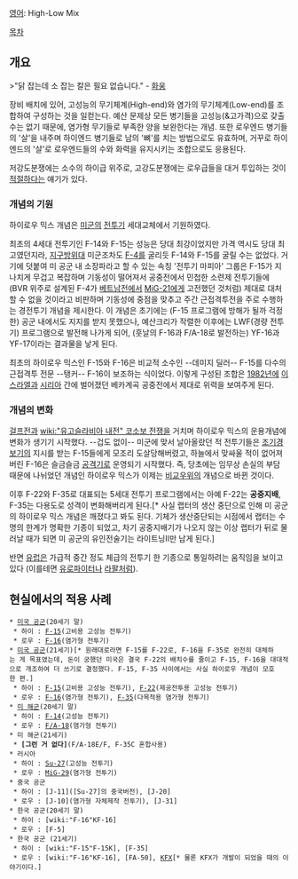 [[영어]]: High-Low Mix

[[목차]]

== 개요 ==
>"닭 잡는데 소 잡는 칼은 필요 없습니다." - [[화웅]]

장비 배치에 있어, 고성능의 무기체계(High-end)와 염가의 무기체계(Low-end)를 조합하여 구성하는 것을 일컫는다. 예산 문제상 모든 병기들을 고성능(&고가격)으로 갖출 수는 없기 때문에, 염가형 무기들로 부족한 양을 보완한다는 개념. 또한 로우엔드 병기들의 '살'을 내주며 하이엔드 병기들로 남의 '뼈'를 치는 방법으로도 유효하며, 거꾸로 하이엔드의 '살'로 로우엔드들의 수와 화력을 유지시키는 조합으로도 응용된다.

저강도분쟁에는 소수의 하이급 위주로, 고강도분쟁에는 로우급들을 대거 투입하는 것이 [[적절]]하다는 얘기가 있다.
=== 개념의 기원 ===
하이로우 믹스 개념은 [[미군]]의 [[전투기]] 세대교체에서 기원하였다.

최초의 4세대 전투기인 F-14와 F-15는 성능은 당대 최강이었지만 가격 역시도 당대 최고였던지라, [[지구방위대]] 미군조차도 [[F-4]]를 굴리듯 F-14와 F-15를 굴릴 수는 없었다. 거기에 덧붙여 미 공군 내 소장파라고 할 수 있는 속칭 '전투기 마피아' 그룹은 F-15가 지나치게 무겁고 복잡하며 기동성이 떨어져서 공중전에서 민첩한 소련제 전투기들에 (BVR 위주로 설계된 F-4가 [[베트남전]]에서 [[MiG-21]]에게 고전했던 것처럼) 제대로 대처할 수 없을 것이라고 비판하며 기동성에 중점을 맞추고 주간 근접격투전을 주로 수행하는 경전투기 개념을 제시한다. 이 개념은 초기에는 (F-15 프로그램에 방해가 될까 걱정한) 공군 내에서도 지지를 받지 못했으나, 예산크리가 작렬한 이후에는 LWF(경량 전투기) 프로그램으로 발전해 나가게 되어, (훗날의 F-16과 F/A-18로 발전하는) YF-16과 YF-17이라는 결과물을 낳게 된다.

최초의 하이로우 믹스인 F-15와 F-16은 비교적 소수인 --데미지 딜러-- F-15를 다수의 근접격투 전문 --탱커-- F-16이 보조하는 식이었다. 이렇게 구성된 조합은 [[1982년]]에 [[이스라엘]]과 [[시리아]] 간에 벌어졌던 베카계곡 공중전에서 제대로 위력을 보여주게 된다.
=== 개념의 변화 ===
[[걸프전]]과 [[wiki:"유고슬라비아 내전" 코소보 전쟁]]을 거치며 하이로우 믹스의 운용개념에 변화가 생기기 시작했다. --겁도 없이-- 미군에 맞서 날아올랐던 적 전투기들은 [[조기경보기]]의 지시를 받는 F-15들에게 모조리 도살당해버렸고, 하늘에서 맞싸울 적이 없어져 버린 F-16은 슬금슬금 [[공격기]]로 운영되기 시작했다. 즉, 당초에는 임무상 손실의 부담 때문에 나뉘었던 개념인 하이로우 믹스가 이제는 [[비교우위]]의 개념으로 바뀐 것이다.

이후 F-22와 F-35로 대표되는 5세대 전투기 프로그램에서는 아예 F-22는 '''공중지배''', F-35는 다용도로 성격이 변화해버리게 된다.[* 사실 랩터의 생산 중단으로 인해 미 공군의 하이로우 믹스 개념은 깨졌다고 봐도 된다. 기체가 생산중단되는 시점에서 랩터는 수명의 한계가 명확한 기종이 되었고, 차기 공중지배기가 나오지 않는 이상 랩터가 뒤로 물러날 때가 되면 미 공군의 유인전술기는 라이트닝II만 남게 된다.]

반면 [[유럽]]은 가급적 중간 정도 체급의 전투기 한 기종으로 통일하려는 움직임을 보이고 있다 (이를테면 [[유로파이터]]나 [[라팔]]처럼).

== 현실에서의 적용 사례 ==
 * [[미국 공군]](20세기 말)
  * 하이 : [[F-15]](고비용 고성능 전투기)
  * 로우 : [[F-16]](염가형 전투기)
 * [[미국 공군]](21세기)[* 원래대로라면 F-15를 F-22로, F-16을 F-35로 완전히 대체하는 게 목표였는데, 돈이 궁했던 미국은 결국 F-22의 배치수를 줄이고 F-15, F-16을 대대적으로 개조하여 더 쓰기로 결정했다. F-15, F-35 사이에서는 사실 하이로우 개념이 모호한 편.]
  * 하이 : [[F-15]](고비용 고성능 전투기), [[F-22]](제공전투용 고성능 전투기)
  * 로우 : [[F-16]](염가형 전투기), [[F-35]](다목적용 염가형 전투기) 
 * [[미 해군]](20세기 말)
  * 하이 : [[F-14]](고성능 전투기)
  * 로우 : [[F/A-18]](염가형 전투기)
 * 미 해군(21세기)
  * '''[그런 거 없다]'''(F/A-18E/F, F-35C 혼합사용)
 * 러시아
  * 하이 : [[Su-27]](고성능 전투기)
  * 로우 : [[MiG-29]](염가형 전투기)
 * 중국 공군
  * 하이 : [J-11]([Su-27]의 중국버전), [J-20]
  * 로우 : [J-10](염가형 자체제작 전투기), [J-31]
 * 한국 공군(20세기 말)
  * 하이 : [wiki:"F-16"KF-16]
  * 로우 : [F-5]
 * 한국 공군 (21세기)
  * 하이 : [wiki:"F-15"F-15K], [F-35]
  * 로우 : [wiki:"F-16"KF-16], [FA-50], [[KFX]][* 물론 KFX가 개발이 되었을 때의 이야기이다.]
